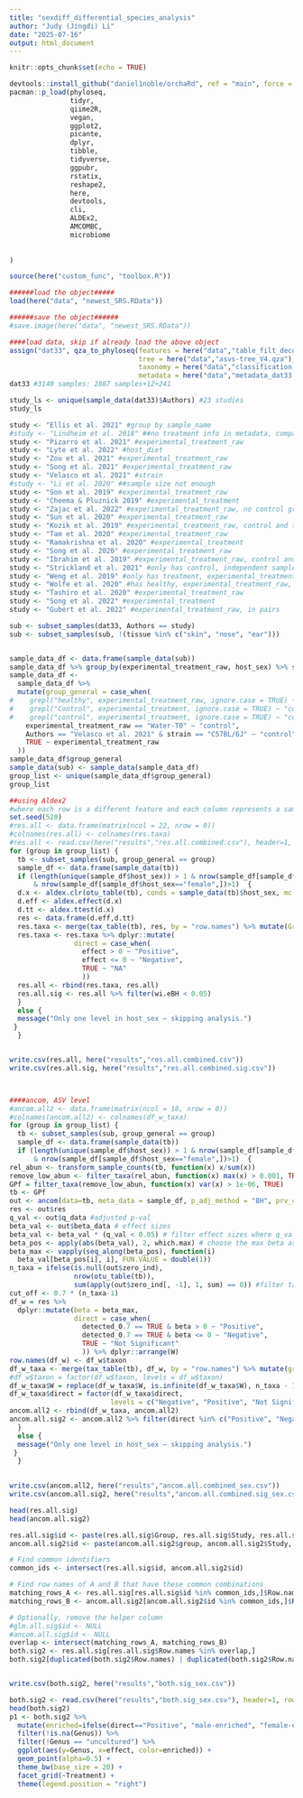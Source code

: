```yaml
---
title: "sexdiff_differential_species_analysis"
author: "Judy (Jingdi) Li"
date: "2025-07-16"
output: html_document
---
```


```r
knitr::opts_chunk$set(echo = TRUE)
```


```r
devtools::install_github("daniel1noble/orchaRd", ref = "main", force = TRUE)
pacman::p_load(phyloseq,
               tidyr,
               qiime2R,
               vegan,
               ggplot2,
               picante,
               dplyr,
               tibble,
               tidyverse,
               ggpubr,
               rstatix,
               reshape2,
               here,
               devtools,
               cli, 
               ALDEx2,
               AMCOMBC,
               microbiome
               
               
)

```


```r
source(here("custom_func", "toolbox.R"))
```


```r
######load the object#####
load(here("data", "newest_SRS.RData"))

######save the object######
#save.image(here("data", "newest_SRS.RData")) 

```


```r
####load data, skip if already load the above object
assign("dat33", qza_to_phyloseq(features = here("data","table_filt_decomtam33_V4.qza"), 
                                tree = here("data","asvs-tree_V4.qza"), 
                                taxonomy = here("data","classification.qza"), 
                                metadata = here("data","metadata_dat33.txt")))
dat33 #3140 samples: 2887 samples+12+241
```

```r

study_ls <- unique(sample_data(dat33)$Authors) #23 studies
study_ls

```

```r

study <- "Ellis et al. 2021" #group by sample_name
#study <- "Lindheim et al. 2018" ##no treatment info in metadata, compare sex directly remove for this analysis
study <- "Pizarro et al. 2021" #experimental_treatment_raw
study <- "Lyte et al. 2022" #host_diet
study <- "Zou et al. 2021" #experimental_treatment_raw
study <- "Song et al. 2021" #experimental_treatment_raw
study <- "Velasco et al. 2021" #strain
#study <- "Li et al. 2020" ##sample size not enough
study <- "Son et al. 2019" #experimental_treatment_raw
study <- "Cheema & Pluznick 2019" #experimental_treatment
study <- "Zajac et al. 2022" #experimental_treatment_raw, no control group
study <- "Sun et al. 2020" #experimental_treatment_raw
study <- "Kozik et al. 2019" #experimental_treatment_raw, control and treatment in pairs
study <- "Tam et al. 2020" #experimental_treatment_raw
study <- "Ramakrishna et al. 2020" #experimental_treatment
study <- "Song et al. 2020" #experimental_treatment_raw
study <- "Ibrahim et al. 2019" #experimental_treatment_raw, control and treatment in pairs
study <- "Strickland et al. 2021" #only has control, independent samples, experimental_treatment
study <- "Weng et al. 2019" #only has treatment, experimental_treatment_raw, in pairs
study <- "Wolfe et al. 2020" #has healthy, experimental_treatment_raw, in pairs
study <- "Tashiro et al. 2020" #experimental_treatment_raw
study <- "Song et al. 2022" #experimental_treatment
study <- "Gubert et al. 2022" #experimental_treatment_raw, in pairs

sub <- subset_samples(dat33, Authors == study)
sub <- subset_samples(sub, !(tissue %in% c("skin", "nose", "ear")))


sample_data_df <- data.frame(sample_data(sub))
sample_data_df %>% group_by(experimental_treatment_raw, host_sex) %>% summarise(n = n())
sample_data_df <- 
  sample_data_df %>% 
  mutate(group_general = case_when(
#    grepl("healthy", experimental_treatment_raw, ignore.case = TRUE) ~ "control",
#    grepl("Control", experimental_treatment, ignore.case = TRUE) ~ "control",
#    grepl("control", experimental_treatment, ignore.case = TRUE) ~ "control",
    experimental_treatment_raw == "Water-T0" ~ "control",
    Authors == "Velasco et al. 2021" & strain == "C57BL/6J" ~ "control",
    TRUE ~ experimental_treatment_raw
  ))
sample_data_df$group_general
sample_data(sub) <- sample_data(sample_data_df)
group_list <- unique(sample_data_df$group_general) 
group_list


```


```r
##using Aldex2
#where each row is a different feature and each column represents a sample.
set.seed(520)
#res.all <- data.frame(matrix(ncol = 22, nrow = 0))
#colnames(res.all) <- colnames(res.taxa)
#res.all <- read.csv(here("results","res.all.combined.csv"), header=1, row.names=1)
for (group in group_list) {
  tb <- subset_samples(sub, group_general == group)
  sample_df <- data.frame(sample_data(tb))
  if (length(unique(sample_df$host_sex)) > 1 & nrow(sample_df[sample_df$host_sex=="male",])>1 
      & nrow(sample_df[sample_df$host_sex=="female",])>1)  {
  d.x <- aldex.clr(otu_table(tb), conds = sample_data(tb)$host_sex, mc.samples = 128)
  d.eff <- aldex.effect(d.x) 
  d.tt <- aldex.ttest(d.x)
  res <- data.frame(d.eff,d.tt)
  res.taxa <- merge(tax_table(tb), res, by = "row.names") %>% mutate(Group = group, Study = study)
  res.taxa <- res.taxa %>% dplyr::mutate(
                direct = case_when(
                  effect > 0 ~ "Positive",
                  effect <= 0 ~ "Negative",
                  TRUE ~ "NA"
                  )) 
  res.all <- rbind(res.taxa, res.all)
  res.all.sig <- res.all %>% filter(wi.eBH < 0.05)
  }
  else {
  message("Only one level in host_sex — skipping analysis.")
 }
  }


write.csv(res.all, here("results","res.all.combined.csv"))
write.csv(res.all.sig, here("results","res.all.combined.sig.csv"))



####ancom, ASV level 
#ancom.all2 <- data.frame(matrix(ncol = 18, nrow = 0))
#colnames(ancom.all2) <- colnames(df_w_taxa)
for (group in group_list) {
  tb <- subset_samples(sub, group_general == group)
  sample_df <- data.frame(sample_data(tb))
  if (length(unique(sample_df$host_sex)) > 1 & nrow(sample_df[sample_df$host_sex=="male",])>1 
      & nrow(sample_df[sample_df$host_sex=="female",])>1)  {
rel_abun <- transform_sample_counts(tb, function(x) x/sum(x))
remove_low_abun <- filter_taxa(rel_abun, function(x) max(x) > 0.001, TRUE) #remove low-abundant taxa
GPf = filter_taxa(remove_low_abun, function(x) var(x) > 1e-06, TRUE)
tb <- GPf
out <- ancom(data=tb, meta_data = sample_df, p_adj_method = "BH", prv_cut = 0.10, lib_cut = min(sample_sums(tb)), main_var = "host_sex", alpha = 0.05, n_cl = 1)
res <- out$res
q_val <- out$q_data #adjusted p-val
beta_val <- out$beta_data # effect sizes
beta_val <- beta_val * (q_val < 0.05) # filter effect sizes where q_val < 0.05
beta_pos <- apply(abs(beta_val), 2, which.max) # choose the max beta as the effect size
beta_max <- vapply(seq_along(beta_pos), function(i)
  beta_val[beta_pos[i], i], FUN.VALUE = double(1))
n_taxa = ifelse(is.null(out$zero_ind), 
                nrow(otu_table(tb)), 
                sum(apply(out$zero_ind[, -1], 1, sum) == 0)) #filter taxa which is zero across all samples
cut_off <- 0.7 * (n_taxa-1)
df_w = res %>%
  dplyr::mutate(beta = beta_max,
                direct = case_when(
                  detected_0.7 == TRUE & beta > 0 ~ "Positive",
                  detected_0.7 == TRUE & beta <= 0 ~ "Negative",
                  TRUE ~ "Not Significant"
                  )) %>% dplyr::arrange(W)
row.names(df_w) <- df_w$taxon
df_w_taxa <- merge(tax_table(tb), df_w, by = "row.names") %>% mutate(group = group, Study = study)
#df_w$taxon = factor(df_w$taxon, levels = df_w$taxon)
df_w_taxa$W = replace(df_w_taxa$W, is.infinite(df_w_taxa$W), n_taxa - 1)
df_w_taxa$direct = factor(df_w_taxa$direct, 
                         levels = c("Negative", "Positive", "Not Significant"))
ancom.all2 <- rbind(df_w_taxa, ancom.all2)
ancom.all.sig2 <- ancom.all2 %>% filter(direct %in% c("Positive", "Negative"))
  }
  else {
  message("Only one level in host_sex — skipping analysis.")
 }
  }
 

write.csv(ancom.all2, here("results","ancom.all.combined_sex.csv"))
write.csv(ancom.all.sig2, here("results","ancom.all.combined.sig_sex.csv"))

```



```r
head(res.all.sig)
head(ancom.all.sig2)

res.all.sig$id <- paste(res.all.sig$Group, res.all.sig$Study, res.all.sig$direct, sep = "_")
ancom.all.sig2$id <- paste(ancom.all.sig2$group, ancom.all.sig2$Study, ancom.all.sig2$direct, sep = "_")

# Find common identifiers
common_ids <- intersect(res.all.sig$id, ancom.all.sig2$id)

# Find row names of A and B that have these common combinations
matching_rows_A <- res.all.sig[res.all.sig$id %in% common_ids,]$Row.names
matching_rows_B <- ancom.all.sig2[ancom.all.sig2$id %in% common_ids,]$Row.names

# Optionally, remove the helper column
#glm.all.sig$id <- NULL
#ancom.all.sig$id <- NULL
overlap <- intersect(matching_rows_A, matching_rows_B)
both.sig2 <- res.all.sig[res.all.sig$Row.names %in% overlap,]
both.sig2[duplicated(both.sig2$Row.names) | duplicated(both.sig2$Row.names, fromLast = TRUE), ]


write.csv(both.sig2, here("results","both.sig_sex.csv"))


```


```r
both.sig2 <- read.csv(here("results","both.sig_sex.csv"), header=1, row.names=1)
head(both.sig2)
p1 <- both.sig2 %>%
  mutate(enriched=ifelse(direct=="Positive", "male-enriched", "female-enriched")) %>%
  filter(!is.na(Genus)) %>%
  filter(!Genus == "uncultured") %>%
  ggplot(aes(y=Genus, x=effect, color=enriched)) +
  geom_point(alpha=0.5) +
  theme_bw(base_size = 20) +
  facet_grid(~Treatment) +
  theme(legend.position = "right")

```










